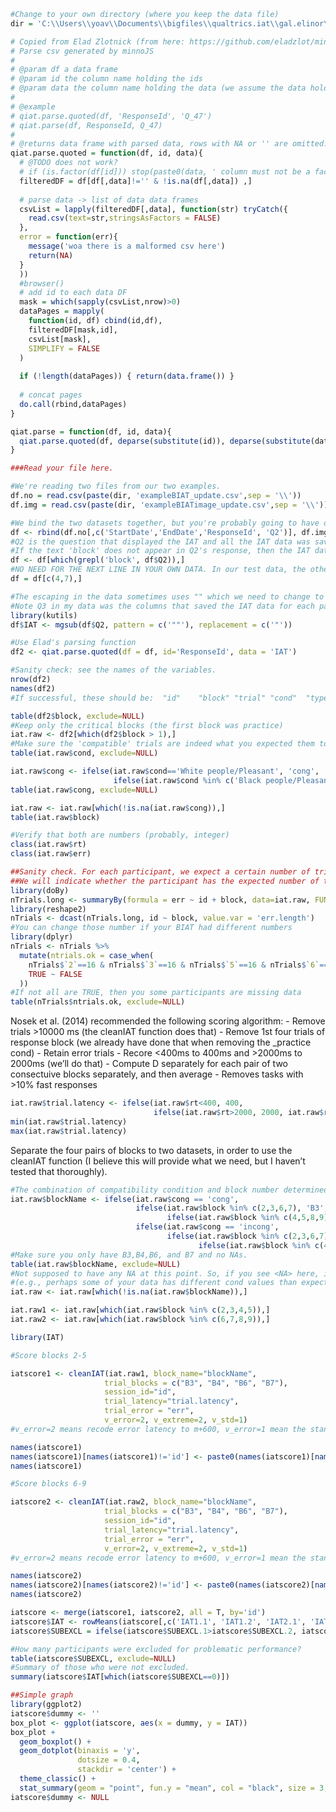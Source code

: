 ```r
#Change to your own directory (where you keep the data file)
dir = 'C:\\Users\\yoav\\Documents\\bigfiles\\qualtrics.iat\\gal.elinor\\raw'
```

```r
# Copied from Elad Zlotnick (from here: https://github.com/eladzlot/minnojs-qiat/blob/master/qiat.R)
# Parse csv generated by minnoJS
#
# @param df a data frame
# @param id the column name holding the ids
# @param data the column name holding the data (we assume the data holds an array of unnested objects)
#
# @example
# qiat.parse.quoted(df, 'ResponseId', 'Q_47')
# qiat.parse(df, ResponseId, Q_47)
#
# @returns data frame with parsed data, rows with NA or '' are omitted.
qiat.parse.quoted = function(df, id, data){
  # @TODO does not work?
  # if (is.factor(df[id])) stop(paste0(data, ' column must not be a factor'))
  filteredDF = df[df[,data]!='' & !is.na(df[,data]) ,]
  
  # parse data -> list of data data frames
  csvList = lapply(filteredDF[,data], function(str) tryCatch({
    read.csv(text=str,stringsAsFactors = FALSE)
  },
  error = function(err){
    message('woa there is a malformed csv here')
    return(NA)
  }
  ))
  #browser()
  # add id to each data DF
  mask = which(sapply(csvList,nrow)>0)
  dataPages = mapply(
    function(id, df) cbind(id,df),
    filteredDF[mask,id],
    csvList[mask],
    SIMPLIFY = FALSE
  )
  
  if (!length(dataPages)) { return(data.frame()) }
  
  # concat pages
  do.call(rbind,dataPages)
}

qiat.parse = function(df, id, data){
  qiat.parse.quoted(df, deparse(substitute(id)), deparse(substitute(data)))
}
```

```r
###Read your file here.

#We're reading two files from our two examples.
df.no = read.csv(paste(dir, 'exampleBIAT_update.csv',sep = '\\'))
df.img = read.csv(paste(dir, 'exampleBIATimage_update.csv',sep = '\\'))
```

```r
#We bind the two datasets together, but you're probably going to have only one file
df <- rbind(df.no[,c('StartDate','EndDate','ResponseId', 'Q2')], df.img[,c('StartDate','EndDate','ResponseId', 'Q2')])
#Q2 is the question that displayed the IAT and all the IAT data was saved under Q2.
#If the text 'block' does not appear in Q2's response, then the IAT data were not saved in that question. Somehow, the IAT was not completed, or perhaps this is from an earlier stage before your IAT was setup correctly.
df <- df[which(grepl('block', df$Q2)),]
#NO NEED FOR THE NEXT LINE IN YOUR OWN DATA. In our test data, the other rows had data with some errors (testing while developing the qbiat)
df = df[c(4,7),]

```



```r
#The escaping in the data sometimes uses "" which we need to change to " for the parsing.
#Note Q3 in my data was the columns that saved the IAT data for each participant. It might have a different name in your data. 
library(kutils)
df$IAT <- mgsub(df$Q2, pattern = c('""'), replacement = c('"'))
```

```r
#Use Elad's parsing function
df2 <- qiat.parse.quoted(df = df, id='ResponseId', data = 'IAT')
```

```r
#Sanity check: see the names of the variables.
nrow(df2)
names(df2)
#If successful, these should be:  "id"    "block" "trial" "cond"  "type"  "cat"   "stim"  "resp"  "err"   "rt"    "d"     "fb"    "bOrd" 
```


```r
table(df2$block, exclude=NULL)
#Keep only the critical blocks (the first block was practice)
iat.raw <- df2[which(df2$block > 1),]
#Make sure the 'compatible' trials are indeed what you expected them to be.
table(iat.raw$cond, exclude=NULL)
```

```r
iat.raw$cong <- ifelse(iat.raw$cond=='White people/Pleasant', 'cong', 
                       ifelse(iat.raw$cond %in% c('Black people/Pleasant','Black People/Pleasant'), 'incong', NA))
table(iat.raw$cong, exclude=NULL)
```

```r
iat.raw <- iat.raw[which(!is.na(iat.raw$cong)),]
table(iat.raw$block)
```


```r
#Verify that both are numbers (probably, integer)
class(iat.raw$rt)
class(iat.raw$err)
```

```r
##Sanity check. For each participant, we expect a certain number of trials for in each block. 
##We will indicate whether the participant has the expected number of trials within each of the critical block.
library(doBy)
nTrials.long <- summaryBy(formula = err ~ id + block, data=iat.raw, FUN = length)
library(reshape2)
nTrials <- dcast(nTrials.long, id ~ block, value.var = 'err.length')
#You can change those number if your BIAT had different numbers
library(dplyr)
nTrials <- nTrials %>% 
  mutate(ntrials.ok = case_when(
    nTrials$`2`==16 & nTrials$`3`==16 & nTrials$`5`==16 & nTrials$`6`==16 & nTrials$`7`==16 & nTrials$`8`==16 & nTrials$`9`==16 ~ TRUE,
    TRUE ~ FALSE
  ))
#If not all are TRUE, then you some participants are missing data
table(nTrials$ntrials.ok, exclude=NULL)
```

Nosek et al. (2014) recommended the following scoring algorithm:
- Remove trials >10000 ms (the cleanIAT function does that)
- Remove 1st four trials of response block (we already have done that when removing the _practice cond)
- Retain error trials 
- Recore <400ms to 400ms and >2000ms to 2000ms (we'll do that)
- Compute D separately for each pair of two consectuive blocks separately, and then average
- Removes tasks with >10% fast responses

```r
iat.raw$trial.latency <- ifelse(iat.raw$rt<400, 400, 
                                ifelse(iat.raw$rt>2000, 2000, iat.raw$rt))
min(iat.raw$trial.latency)
max(iat.raw$trial.latency)
```

Separate the four pairs of blocks to two datasets, in order to use the cleanIAT function (I believe this will provide what we need, but I haven't tested that thoroughly).
```r
#The combination of compatibility condition and block number determined the blockName for the scoring function.
iat.raw$blockName <- ifelse(iat.raw$cong == 'cong', 
                            ifelse(iat.raw$block %in% c(2,3,6,7), 'B3', 
                                   ifelse(iat.raw$block %in% c(4,5,8,9), 'B4', NA)),
                            ifelse(iat.raw$cong == 'incong', 
                                   ifelse(iat.raw$block %in% c(2,3,6,7), 'B6', 
                                          ifelse(iat.raw$block %in% c(4,5,8,9), 'B7', NA)), NA))
#Make sure you only have B3,B4,B6, and B7 and no NAs.
table(iat.raw$blockName, exclude=NULL)
#Not supposed to have any NA at this point. So, if you see <NA> here, investigate why 
#(e.g., perhaps some of your data has different cond values than expected, if you changed the cond after running a few participants)
iat.raw <- iat.raw[which(!is.na(iat.raw$blockName)),]
```

```r
iat.raw1 <- iat.raw[which(iat.raw$block %in% c(2,3,4,5)),]
iat.raw2 <- iat.raw[which(iat.raw$block %in% c(6,7,8,9)),]
```


```r
library(IAT)

#Score blocks 2-5

iatscore1 <- cleanIAT(iat.raw1, block_name="blockName", 
                     trial_blocks = c("B3", "B4", "B6", "B7"), 
                     session_id="id", 
                     trial_latency="trial.latency",
                     trial_error = "err", 
                     v_error=2, v_extreme=2, v_std=1) 
#v_error=2 means recode error latency to m+600, v_error=1 mean the standard (onset of stimuli until the correct response is pressed). v_extreme=2(current standard)=delete trial latencies < 400ms. v_std=1 (current standard), block SD is performed including error trials 

names(iatscore1)
names(iatscore1)[names(iatscore1)!='id'] <- paste0(names(iatscore1)[names(iatscore1)!='id'],'.1')
names(iatscore1)

#Score blocks 6-9

iatscore2 <- cleanIAT(iat.raw2, block_name="blockName", 
                     trial_blocks = c("B3", "B4", "B6", "B7"), 
                     session_id="id", 
                     trial_latency="trial.latency",
                     trial_error = "err", 
                     v_error=2, v_extreme=2, v_std=1) 
#v_error=2 means recode error latency to m+600, v_error=1 mean the standard (onset of stimuli until the correct response is pressed). v_extreme=2(current standard)=delete trial latencies < 400ms. v_std=1 (current standard), block SD is performed including error trials 

names(iatscore2)
names(iatscore2)[names(iatscore2)!='id'] <- paste0(names(iatscore2)[names(iatscore2)!='id'],'.2')
names(iatscore2)
```

```r
iatscore <- merge(iatscore1, iatscore2, all = T, by='id')
iatscore$IAT <- rowMeans(iatscore[,c('IAT1.1', 'IAT1.2', 'IAT2.1', 'IAT2.2')], na.rm = T)
iatscore$SUBEXCL = ifelse(iatscore$SUBEXCL.1>iatscore$SUBEXCL.2, iatscore$SUBEXCL.1, iatscore$SUBEXCL.2)
```


```r
#How many participants were excluded for problematic performance?
table(iatscore$SUBEXCL, exclude=NULL)
#Summary of those who were not excluded.
summary(iatscore$IAT[which(iatscore$SUBEXCL==0)])
```

```r
##Simple graph
library(ggplot2)
iatscore$dummy <- ''
box_plot <- ggplot(iatscore, aes(x = dummy, y = IAT))
box_plot +
  geom_boxplot() +
  geom_dotplot(binaxis = 'y',
               dotsize = 0.4,
               stackdir = 'center') +
  theme_classic() + 
  stat_summary(geom = "point", fun.y = "mean", col = "black", size = 3, shape = 24, fill = "grey")
iatscore$dummy <- NULL
```


